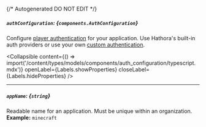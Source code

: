 {/* Autogenerated DO NOT EDIT  */}

##### `authConfiguration`: *{`components.AuthConfiguration`}*
Configure [player authentication](https://hathora.dev/docs/lobbies\-and\-matchmaking/auth\-service) for your application. Use Hathora's built\-in auth providers or use your own [custom authentication](https://hathora.dev/docs/lobbies\-and\-matchmaking/auth\-service\#custom\-auth\-provider).

<Collapsible content={() => import('/content/types/models/components/auth_configuration/typescript.mdx')} openLabel={Labels.showProperties} closeLabel={Labels.hideProperties} />


---
##### `appName`: *{`string`}*
Readable name for an application. Must be unique within an organization.
<br/>
**Example:** `minecraft`


